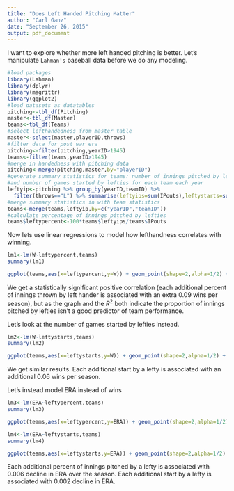 ---
title: "Does Left Handed Pitching Matter"
author: "Carl Ganz"
date: "September 26, 2015"
output: pdf_document
---

I want to explore whether more left handed pitching is better. Let's manipulate `Lahman's` baseball data before we do any modeling.

```{r warning=F}
#load packages
library(Lahman)
library(dplyr)
library(magrittr)
library(ggplot2)
#load datasets as datatables
pitching<-tbl_df(Pitching)
master<-tbl_df(Master)
teams<-tbl_df(Teams)
#select lefthandedness from master table
master<-select(master,playerID,throws)
#filter data for post war era
pitching<-filter(pitching,yearID>1945)
teams<-filter(teams,yearID>1945)
#merge in handedness with pitching data
pitching<-merge(pitching,master,by="playerID")
#generate summary statistics for teams: number of innings pitched by lefties 
#and number of games started by lefties for each team each year
leftyip<-pitching %>% group_by(yearID,teamID) %>% 
  filter(throws=="L") %>% summarise(leftyips=sum(IPouts),leftystarts=sum(GS))
#merge summary statistics in with team statistics
teams<-merge(teams,leftyip,by=c("yearID","teamID"))
#calculate percentage of innings pitched by lefties
teams$leftypercent<-100*teams$leftyips/teams$IPouts                              

```

Now lets use linear regressions to model how lefthandness correlates with winning.

```{r}
lm1<-lm(W~leftypercent,teams)
summary(lm1)

ggplot(teams,aes(x=leftypercent,y=W)) + geom_point(shape=2,alpha=1/2) + geom_smooth(method=lm)
```

We get a statistically significant positive correlation (each additional percent of innings thrown by left hander is associated with an extra $0.09$ wins per season), but as the graph and the $R^2$ both indicate the proportion of innings pitched by lefties isn't a good predictor of team performance.

Let's look at the number of games started by lefties instead.

```{r warning=F}
lm2<-lm(W~leftystarts,teams)
summary(lm2)

ggplot(teams,aes(x=leftystarts,y=W)) + geom_point(shape=2,alpha=1/2) + geom_smooth(method=lm)
```

We get similar results. Each additional start by a lefty is associated with an additional $0.06$ wins per season.

Let's instead model ERA instead of wins

```{r warning=F}
lm3<-lm(ERA~leftypercent,teams)
summary(lm3)

ggplot(teams,aes(x=leftypercent,y=ERA)) + geom_point(shape=2,alpha=1/2) + geom_smooth(method=lm)

lm4<-lm(ERA~leftystarts,teams)
summary(lm4)

ggplot(teams,aes(x=leftystarts,y=ERA)) + geom_point(shape=2,alpha=1/2) + geom_smooth(method=lm)
```

Each additional percent of innings pitched by a lefty is associated with $0.006$ decline in ERA over the season. Each additional start by a lefty is associated with $0.002$ decline in ERA.